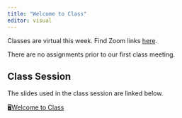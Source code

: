 ```yaml
---
title: "Welcome to Class"
editor: visual
---
```


::: {.callout-important icon="false"}
Classes are virtual this week. Find Zoom links [here](https://bcourses.berkeley.edu/courses/1514250/discussion_topics/6237999).
:::

There are no assignments prior to our first class meeting.

## Class Session

The slides used in the class session are linked below.

🖥[Welcome to Class](../slides/welcome-slides.qmd)
